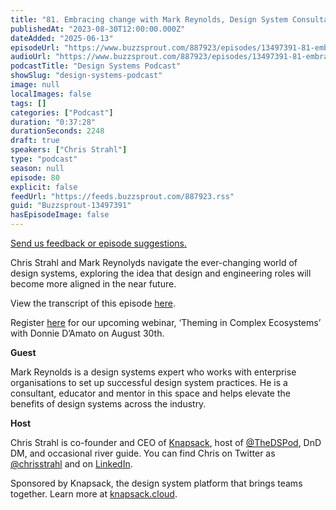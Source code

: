 ```yaml
---
title: "81. Embracing change with Mark Reynolds, Design System Consultant: How design and engineering roles are evolving in design systems"
publishedAt: "2023-08-30T12:00:00.000Z"
dateAdded: "2025-06-13"
episodeUrl: "https://www.buzzsprout.com/887923/episodes/13497391-81-embracing-change-with-mark-reynolds-design-system-consultant-how-design-and-engineering-roles-are-evolving-in-design-systems.mp3"
audioUrl: "https://www.buzzsprout.com/887923/episodes/13497391-81-embracing-change-with-mark-reynolds-design-system-consultant-how-design-and-engineering-roles-are-evolving-in-design-systems.mp3"
podcastTitle: "Design Systems Podcast"
showSlug: "design-systems-podcast"
image: null
localImages: false
tags: []
categories: ["Podcast"]
duration: "0:37:28"
durationSeconds: 2248
draft: true
speakers: ["Chris Strahl"]
type: "podcast"
season: null
episode: 80
explicit: false
feedUrl: "https://feeds.buzzsprout.com/887923.rss"
guid: "Buzzsprout-13497391"
hasEpisodeImage: false
---
```

[Send us feedback or episode suggestions.](https://www.buzzsprout.com/twilio/text_messages/887923/open_sms)

Chris Strahl and Mark Reynolyds navigate the ever-changing world of design systems, exploring the idea that design and engineering roles will become more aligned in the near future.

View the transcript of this episode [here](https://docs.google.com/document/d/1TpsoUEeDkWbLRHWdFrz7xDjCTF2T-6rC/edit).

Register [here](https://knapsack-cloud.zoom.us/webinar/register/WN_mT0yPVrNSXOKRH8xrW8ZMg) for our upcoming webinar, ‘Theming in Complex Ecosystems’ with Donnie D’Amato on August 30th. 

**Guest**

Mark Reynolds is a design systems expert who works with enterprise organisations to set up successful design system practices. He is a consultant, educator and mentor in this space and helps elevate the benefits of design systems across the industry.

**Host**

Chris Strahl is co-founder and CEO of [Knapsack](https://www.knapsack.cloud/), host of [@TheDSPod](https://twitter.com/thedspod), DnD DM, and occasional river guide. You can find Chris on Twitter as [@chrisstrahl](https://twitter.com/chrisstrahl) and on [LinkedIn](https://www.linkedin.com/in/chrisstrahl/).

Sponsored by Knapsack, the design system platform that brings teams together. Learn more at [knapsack.cloud](https://www.knapsack.cloud/?utm_source=podcast).
